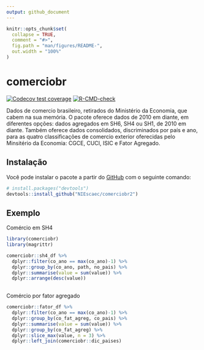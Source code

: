 ```yaml
---
output: github_document
---
```


<!-- README.md is generated from README.Rmd. Please edit that file -->

```r
knitr::opts_chunk$set(
  collapse = TRUE,
  comment = "#>",
  fig.path = "man/figures/README-",
  out.width = "100%"
)
```

# comerciobr

<!-- badges: start -->
[![Codecov test coverage](https://codecov.io/gh/NIEscaec/comerciobr2/branch/master/graph/badge.svg)](https://codecov.io/gh/NIEscaec/comerciobr2?branch=master)
[![R-CMD-check](https://github.com/NIEscaec/comerciobr2/workflows/R-CMD-check/badge.svg)](https://github.com/NIEscaec/comerciobr2/actions)
<!-- badges: end -->

Dados de comercio brasileiro, retirados do Ministério da Economia, que cabem na sua memória. O pacote oferece dados de 2010 em diante, em diferentes opções: dados agregados em SH6, SH4 ou SH1, de 2010 em diante. Também oferece dados consolidados, discriminados por país e ano, para as quatro classificações de comercio exterior oferecidas pelo Minsitério da Economia: CGCE, CUCI, ISIC e Fator Agregado.

## Instalação

Você pode instalar o pacote a partir do [GitHub](https://github.com/) com o seguinte comando:

``` r
# install.packages("devtools")
devtools::install_github("NIEscaec/comerciobr2")
```
## Exemplo

Comércio em SH4

```r
library(comerciobr)
library(magrittr)

comerciobr::sh4_df %>% 
  dplyr::filter(co_ano == max(co_ano)-1) %>% 
  dplyr::group_by(co_ano, path, no_pais) %>%
  dplyr::summarise(value = sum(value)) %>% 
  dplyr::arrange(desc(value))
  
```

Comércio por fator agregado

```r
comerciobr::fator_df %>%
  dplyr::filter(co_ano == max(co_ano)-1) %>%
  dplyr::group_by(co_fat_agreg, co_pais) %>%
  dplyr::summarise(value = sum(value)) %>%
  dplyr::group_by(co_fat_agreg) %>% 
  dplyr::slice_max(value, n = 3) %>%
  dplyr::left_join(comerciobr::dic_paises)
```

